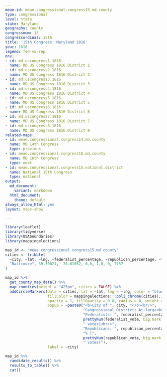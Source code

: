 ```yaml
---
meae-id: meae.congressional.congress15.md.county
type: congressional
level: state
state: Maryland
geography: county
congressnum: 15
congressordinal: 15th
title: '15th Congress: Maryland 1816'
year: 1816
legend: fed-vs-rep
nnv:
- id: md.uscongress1.1816
  name: MD US Congress 1816 District 1
- id: md.uscongress2.1816
  name: MD US Congress 1816 District 2
- id: md.uscongress3.1816
  name: MD US Congress 1816 District 3
- id: md.uscongress4.1816
  name: MD US Congress 1816 District 4
- id: md.uscongress5.1816
  name: MD US Congress 1816 District 5
- id: md.uscongress6.1816
  name: MD US Congress 1816 District 6
- id: md.uscongress7.1816
  name: MD US Congress 1816 District 7
- id: md.uscongress8.1816
  name: MD US Congress 1816 District 8
related-maps:
- id: meae.congressional.congress14.md.county
  name: MD 14th Congress
  type: previous
- id: meae.congressional.congress16.md.county
  name: MD 16th Congress
  type: next
- id: meae.congressional.congress15.national.district
  name: National 15th Congress
  type: national
output:
  md_document:
    variant: markdown
  html_document:
    theme: default
always_allow_html: yes
layout: maps-show

---
```


```r
library(leaflet)
library(tidyverse)
library(USAboundaries)
library(mappingelections)

map_id <- "meae.congressional.congress15.md.county"
cities <- tribble(
  ~city, ~lat, ~lng, ~federalist_percentage, ~republican_percentage, ~federalist_vote, ~republican_vote, 
  "Baltimore", 39.30021, -76.61052, 0.0, 1.0, 0, 7757 
)
```

<div class="map">

```r
map_id %>%
  get_county_map_data() %>%
  map_counties(height = "425px", cities = FALSE) %>% 
  addCircleMarkers(data = cities, lat = ~lat, lng = ~lng, color = "black",
                   fillColor = mappingelections:::poli_chrome(cities),
                   opacity = 1, fillOpacity = 0.8, radius = 8, weight = 3,
                   popup = ~paste0("<b>City of ", city, "</b><br/>",
                                   "Congressional District: At-large<br/>",
                                   "Federalists: ", federalist_percentage * 100, "% (", 
                                   prettyNum(federalist_vote, big.mark = ","), 
                                   " votes)<br/>",
                                   "Republicans: ", republican_percentage * 100,
                                   "% (", 
                                   prettyNum(republican_vote, big.mark = ","),
                                   " votes)"),
                   label = ~city) 
```

</div>

<div class="results-table">

```r
map_id %>%
  candidate_results() %>%
  results_to_table() %>%
  cat()
```

</div>
